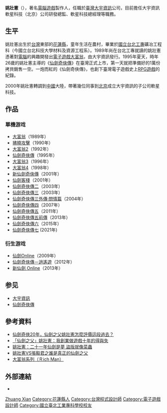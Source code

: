 {{Multiple issues|
{{No footnotes|time=2021-05-31T05:05:55+00:00}}
{{Citation style|time=2021-05-31T05:05:55+00:00}}
}}
{{Infobox person
| 前缀尊称 =
| 姓名 = 姚壮宪
| 后缀尊称 =
| 图像 =
| 图像大小 =
| 图像替代 =
| 图像说明 =
| 本名 =
| 出生日期 = {{birth date and age|1969|2|5}}
| 出生地 = {{ROC}}[[花莲县|花莲县]]
| 失踪日期 = <!-- {{Disappeared date and age|YYYY|MM|DD|YYYY|MM|DD}}（失踪在前，出生在后） -->
| 失踪地 =
| 失踪情况 =
| 死亡日期 = <!-- {{Death date and age|YYYY|MM|DD|YYYY|MM|DD}}（死亡在前，出生在后） -->
| 死亡地 =
| 死因 =
| 遗体发现地 =
| 墓地 =
| 墓地坐标 = <!-- {{Coord|LAT|LONG|display=inline}} -->
| 纪念建筑 =
| 居住地 = {{PRC}}[[北京市|北京市]]
| 国籍 = {{flag|中华民国}}
| 籍贯 = 
| 别名 = 姚仙
| 种族 = [[汉族|汉族]]
| 公民权 =
| 教育程度 = 
| 母校 = [[國立台北工專|國立台北工專]]
| 职业 = 游戏制作人
| 活跃时期 = 1992年至今
| 教练 =
| 雇主 =
| 队伍 =
| 组织 =
| 机构 =
| 知名于 = [[仙剑奇侠传系列|仙剑奇侠传系列]]
| 知名作品 = [[仙剑奇侠传|仙剑奇侠传]]
| 风格 =
| 受影响于 =
| 影响于 =
| 家乡 = 
| 薪金 =
| 净资产 =
| 身高 =
| 体重 =
| 电视节目 =
| 头衔 = 仙剑之父
| 头衔时期 =
| 前任 =
| 继任 =
| 政党 =
| 政治运动 =
| 竞争者 =
| 董事会 =
| 宗教信仰 =
| 宗派 =
| 刑事起诉 =
| 刑事处罚 =
| 刑事状况 =
| 配偶 =
| 伴侣 =
| 子女 =
| 父母 =
| 亲属 =
| 呼号 =
| 奖项 =
| 签名 =
| 签名大小 =
| 签名替代 =
| module =
| module2 =
| module3 =
| module4 =
| module5 =
| module6 =
| 网站 =
| 脚注 =
| 宽度 =
}}

'''姚壯憲'''（{{bd|1969年|2月5日|catIdx=Y}}），著名[[電腦遊戲|電腦遊戲]]製作人，任職於[[臺灣|臺灣]][[大宇資訊|大宇資訊]]公司，目前擔任大宇資訊軟星科技（北京）公司研發總監、軟星科技總經理等職務。

== 生平 ==
姚壯憲出生於[[台灣|台灣]]東部的[[花蓮縣|花蓮縣]]，童年生活在農村，畢業於[[國立台北工專|國立台北工專]]礦冶工程科（今國立台北科技大學材料及資源工程系）。1989年尚在台北工專就讀的姚壯憲憑著對[[電腦|電腦]]的興趣開發出[[電子遊戲|電子遊戲]][[大富翁_(1989年遊戲)|大富翁]]，由大宇資訊發行。1995年夏天，時年26歲的姚壯憲主導的《[[仙剑奇侠传_(游戏)|仙劍奇俠傳]]》在臺灣正式上市，第一天就把準備好的1萬份拷貝銷售一空。一炮而紅的《仙劍奇俠傳》，也創下臺灣電子遊戲史上[[角色扮演游戏|RPG遊戲]]的紀錄。

2000年姚壯憲轉調到[[中國|中國]]大陸，帶著幾位同事到[[北京|北京]]成立大宇資訊的子公司軟星科技。

== 作品 ==
=== 單機游戏 ===
* [[大富翁_(1989年遊戲)|大富翁]]（1989年）
* [[拂曉攻擊|拂曉攻擊]]（1990年）
* [[大富翁2|大富翁2]]（1992年）
* [[仙劍奇俠傳|仙劍奇俠傳]]（1995年）
* [[大富翁3|大富翁3]]（1996年）
* [[大富翁4|大富翁4]]（1998年）
* [[新仙劍奇俠傳|新仙劍奇俠傳]]（2001年）
* [[仙劍客棧|仙劍客棧]]（2001年）
* [[仙劍奇俠傳二|仙劍奇俠傳二]]（2003年）
* [[仙劍奇俠傳三|仙劍奇俠傳三]]（2003年）
* [[仙劍奇俠傳三外傳·問情篇|仙劍奇俠傳三外傳·問情篇]]（2004年）
* [[仙劍奇俠傳四|仙劍奇俠傳四]]（2007年）
* [[仙劍奇俠傳五|仙劍奇俠傳五]]（2011年）
* [[仙劍奇俠傳五前傳|仙劍奇俠傳五前傳]]（2013年）
* [[仙劍奇俠傳六|仙劍奇俠傳六]]（2015年）
* [[仙劍奇俠傳七|仙劍奇俠傳七]] (2021年)

=== 衍生游戏 ===
* [[仙劍Online|仙劍Online]]（2009年）
* [[仙劍奇俠傳－逍遙遊|仙劍奇俠傳－逍遙遊]]（2012年）
* [[新仙劍_Online|新仙劍 Online]]（2013年）

== 参见 ==
* [[大宇資訊|大宇資訊]]
* [[仙劍奇俠傳|仙劍奇俠傳]]

== 參考資料 ==
* [http://www.techbang.com/posts/24345 仙劍奇俠20年，仙劍之父姚壯憲怎麼評價這段過去？]{{Wayback|url=http://www.techbang.com/posts/24345 |date=20150624095000 }}
*[http://www.hksilicon.com/articles/539191 「仙劍之父」姚壯憲：我創業做遊戲十年的得與失]{{Wayback|url=http://www.hksilicon.com/articles/539191 |date=20151223022604 }}
*[http://news.sina.com.tw/article/20150130/13763963.html 姚壯憲：二十一年仙劍是夢 盜版就像菜蟲]{{Wayback|url=http://news.sina.com.tw/article/20150130/13763963.html |date=20151223030558 }}
*[https://web.archive.org/web/20151223025314/http://tjgame.big5.enorth.com.cn/system/2008/06/19/003421976.shtml 姚壯憲VS張毅君之誰是真正的仙劍之父]
* [http://boneash.oldgame.tw/temp/richman/richman.html 大富翁系列（Ｒich Man）]{{Wayback|url=http://boneash.oldgame.tw/temp/richman/richman.html |date=20110628192335 }}
{{reflist}}

== 外部連結 ==
* {{Sinaweibo|yaosir1}}

{{DEFAULTSORT:Yao Zhuang Xian}}
[[Category:姚姓|Zhuang Xian]]
[[Category:花蓮縣人|Category:花蓮縣人]]
[[Category:台灣程式設計師|Category:台灣程式設計師]]
[[Category:電子遊戲設計師|Category:電子遊戲設計師]]
[[Category:國立臺北工業專科學校校友|Category:國立臺北工業專科學校校友]]